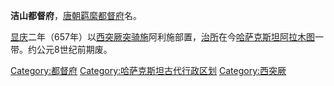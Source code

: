 '''洁山都督府'''，[[唐朝|唐朝]][[羁縻|羁縻]][[都督府|都督府]]名。

[[显庆|显庆]]二年（657年）以[[西突厥|西突厥]][[突骑施|突骑施]]阿利施部置，[[治所|治所]]在今[[哈萨克斯坦|哈萨克斯坦]][[阿拉木图|阿拉木图]]一带。约公元8世纪前期废。 

{{唐朝行政区划小作品}}
{{DEFAULTSORT:J}}
[[Category:都督府|Category:都督府]] 
[[Category:哈萨克斯坦古代行政区划|Category:哈萨克斯坦古代行政区划]] 
[[Category:西突厥|Category:西突厥]]